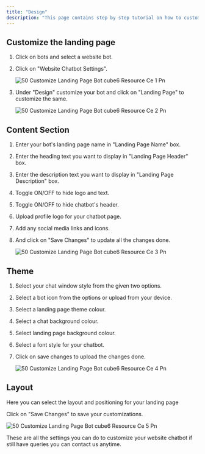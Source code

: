 ```yaml
---
title: "Design"
description: "This page contains step by step tutorial on how to customize landing page bot."
---
```


## **Customize the landing page**

1. Click on bots and select a website bot.
2. Click on "Website Chatbot Settings".

   ![50 Customize Landing Page Bot cube6 Resource Ce 1 Pn](/images/how-cube6-works/website-design/50.customize_landing_page_bot__cube6_resource_ce-1.png)
3. Under "Design" customize your bot and click on "Landing Page" to customize the same.

   ![50 Customize Landing Page Bot cube6 Resource Ce 2 Pn](/images/how-cube6-works/website-design/50.customize_landing_page_bot__cube6_resource_ce-2.png)

## **Content Section**

1. Enter your bot's landing page name in "Landing Page Name" box.
2. Enter the heading text you want to display in "Landing Page Header" box.
3. Enter the description text you want to display in "Landing Page Description" box.
4. Toggle ON/OFF to hide logo and text.
5. Toggle ON/OFF to hide chatbot's header.
6. Upload profile logo for your chatbot page.
7. Add any social media links and icons.
8. And click on "Save Changes" to update all the changes done.

   ![50 Customize Landing Page Bot cube6 Resource Ce 3 Pn](/images/how-cube6-works/website-design/50.customize_landing_page_bot__cube6_resource_ce-3.png)

## **Theme**

1. Select your chat window style from the given two options.
2. Select a bot icon from the options or upload from your device.
3. Select a landing page theme colour.
4. Select a chat background colour.
5. Select landing page background colour.
6. Select a font style for your chatbot.
7. Click on save changes to upload the changes done.

   ![50 Customize Landing Page Bot cube6 Resource Ce 4 Pn](/images/how-cube6-works/website-design/50.customize_landing_page_bot__cube6_resource_ce-4.png)

## **Layout**

Here you can select the layout and positioning for your landing page

Click on "Save Changes" to save your customizations.

![50 Customize Landing Page Bot cube6 Resource Ce 5 Pn](/images/how-cube6-works/website-design/50.customize_landing_page_bot__cube6_resource_ce-5.png)

These are all the settings you can do to customize your website chatbot if still have queries you can contact us anytime.